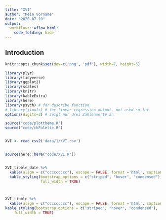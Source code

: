 ```yaml
---
title: "XVI"
author: "Mein Vorname"
date: "2020-07-10"
output: 
  workflowr::wflow_html:
    code_folding: hide
---
```


## Introduction

```r
knitr::opts_chunk$set(dev=c('png', 'pdf'), width=7, height=5)
```

```r
library(plyr)
library(tidyverse)
library(ggplot2)
library(scales)
library(knitr)
library(kableExtra)
library(here)
library(psych) # for describe function
# library(jtools) # for linear regression output. not used so far
options(digits=3) # zeigt nur drei Zahlenwerte an

source("code/plottheme.R")
source("code/cbPalette.R")


XVI <- read_csv2('data/1/XVI.csv')


source(here::here("code/XVI.R"))


XVI_tibble_date %>%
  kable(align = c("ccccccccc"), escape = FALSE, format ='html', caption = "") %>%
  kable_styling(bootstrap_options = c("striped", "hover", "condensed"),
                full_width = TRUE)



XVI_tibble %>%
  kable(align = c("ccccccccc"), escape = FALSE, format ='html', caption = "") %>%
kable_styling(bootstrap_options = c("striped", "hover", "condensed"), 
    full_width = TRUE) 

```
